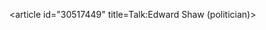 <article id="30517449" title=Talk:Edward Shaw (politician)>
	<talkpage id="30517449" title="Talk:Edward Shaw (politician)">
{{WikiProject Biography|living=no|class=Stub|politician-priority=Low|politician-work-group=yes|listas=Shaw, Edward}}
{{WikiProject New Zealand|class=Stub|importance=Low|politics=yes|politics-importance=Low}}
	</talkpage>
</article>